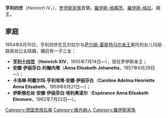 {{Infobox noble
| name        = 亨利四世
| image       = Heinrich IV, Prince Reuss.jpg
| succession  = [[罗伊斯统治者列表|罗伊斯家族]]首領
| reign       = 1946年 — 2012年
| predecessor = [[海因里希三十九世_(罗伊斯-施莱茨-科斯特利茨)|亨利三十九世]]
| successor   = [[海因里希十四世_(罗伊斯-科斯特利茨)|亨利十四世]]
| birth_date  = {{birth date|1919|10|26|df=y}}
| birth_place = [[奧地利第一共和國|奧地利]][[恩斯特布伦|恩斯特布伦]]
| death_date  = {{death date and age|2012|06|20|1919|10|26|df=y}}
| death_place = [[奧地利|奧地利]]恩斯特布倫
| father      = [[海因里希三十九世_(罗伊斯-施莱茨-科斯特利茨)|亨利三十九世]]
| mother      = 卡斯特尔-卡斯特尔的安東妮亞
}}
'''亨利四世'''（''Heinrich IV''，{{bd|1919年|10月26日|2012年|6月20日|catIdx=A}}），[[罗伊斯统治者列表|罗伊斯家族]]首領，[[羅伊斯-格賴茨親王國|羅伊斯-格賴茨]]、[[羅伊斯幼系親王國|羅伊斯-格拉]]、{{link-de|羅伊斯-科斯特利茨|Reuß-Köstritz}}親王。

== 家庭 ==
1954年6月10日，亨利四世在瓦尔拉尔与[[上萨尔姆统治者列表|萨尔姆-霍斯特马尔亲王]]奥托的女儿玛丽·路易丝公主结婚，婚后有一子三女：
*[[海因里希十四世_(罗伊斯-科斯特利茨)|'''亨利十四世''']]（'''Heinrich XIV'''，1955年7月14日—），现任罗伊斯亲王；
*'''安娜·伊丽莎白·约翰内塔'''（'''Anna Elisabeth Johanetta'''，1957年6月29日—）；
*'''卡洛琳·阿戴尔玛·亨利埃塔·安娜·伊丽莎白'''（'''Caroline Adelma Henriette Anna Elisabeth'''，1959年6月21日—）；
*'''伊斯佩伦丝·安娜·伊丽莎白·埃利奥诺尔'''（'''Espérance Anna Elisabeth Eleonore'''，1962年7月22日—）。

[[Category:德国贵族后裔|Category:德国贵族后裔]]
[[Category:維也納人|Category:維也納人]]
[[Category:羅伊斯家族|Category:羅伊斯家族]]